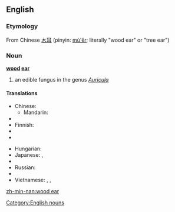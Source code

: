 ==English==

===Etymology===
From Chinese [[木耳]] (pinyin: [[mù'ěr]]; literally "wood ear" or "tree ear")

===Noun===
'''[[wood]] [[ear]]'''
# an edible fungus in the genus ''[[Auricula]]''

====Translations====
{{trans-top|black fungus}}
* Chinese:
** Mandarin: {{t-|cmn|木耳|tr=mùěr|sc=Hani}}
* {{trreq|nl}}
* Finnish: {{t-|fi|juudaksenkorva}}
* {{trreq|fr}}
* {{trreq|de}}
{{trans-mid}}
* Hungarian: {{t|hu|júdásfüle}}
* Japanese: {{t|ja|キクラゲ}},  {{t-|ja|木耳}}
* {{trreq|pt}}
* Russian: {{t|ru|иудино ухо|n|tr=iúdino úxo|sc=Cyrl}}
* {{trreq|es}}
* Vietnamese: {{t|vi|mộc  nhĩ}}, {{t|vi|mộc  nhĩ đen}}, {{t|vi|nấm  mèo}}
{{trans-bottom}}

[[Category:English nouns]]

[[zh-min-nan:wood ear]]